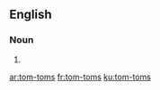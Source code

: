 ==English==

===Noun===
{{head|en|plural}}

# {{plural of|tom-tom|lang=en}}

[[ar:tom-toms]]
[[fr:tom-toms]]
[[ku:tom-toms]]